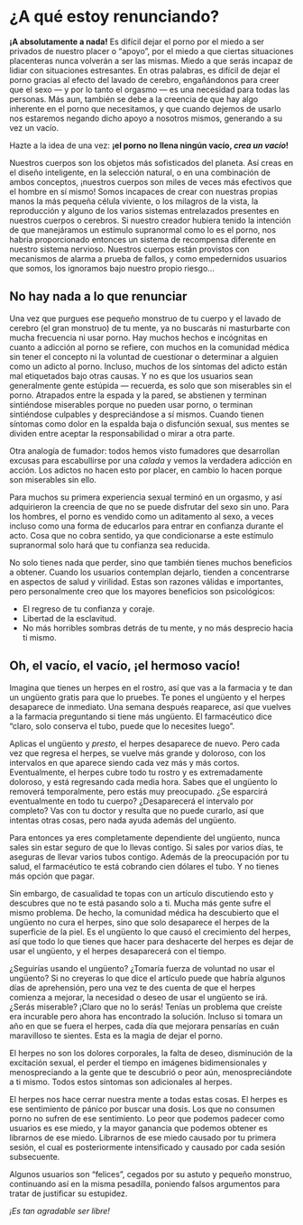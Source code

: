 # ¿A qué estoy renunciando? {#a-que-estoy-renunciando}

**¡A absolutamente a nada!** Es difícil dejar el porno por el miedo a ser privados de nuestro placer o "apoyo", por el miedo a que ciertas situaciones placenteras nunca volverán a ser las mismas. Miedo a que serás incapaz de lidiar con situaciones estresantes. En otras palabras, es difícil de dejar el porno gracias al efecto del lavado de cerebro, engañándonos para creer que el sexo — y por lo tanto el orgasmo — es una necesidad para todas las personas. Más aun, también se debe a la creencia de que hay algo inherente en el porno que necesitamos, y que cuando dejemos de usarlo nos estaremos negando dicho apoyo a nosotros mismos, generando a su vez un vacío.

Hazte a la idea de una vez: **¡el porno no llena ningún vacío, _crea un vacío_!**

Nuestros cuerpos son los objetos más sofisticados del planeta. Así creas en el diseño inteligente, en la selección natural, o en una combinación de ambos conceptos, ¡nuestros cuerpos son miles de veces más efectivos que el hombre en sí mismo! Somos incapaces de crear con nuestras propias manos la más pequeña célula viviente, o los milagros de la vista, la reproducción y alguno de los varios sistemas entrelazados presentes en nuestros cuerpos o cerebros. Si nuestro creador hubiera tenido la intención de que manejáramos un estímulo supranormal como lo es el porno, nos habría proporcionado entonces un sistema de recompensa diferente en nuestro sistema nervioso. Nuestros cuerpos están provistos con mecanismos de alarma a prueba de fallos, y como empedernidos usuarios que somos, los ignoramos bajo nuestro propio riesgo...

## No hay nada a lo que renunciar

Una vez que purgues ese pequeño monstruo de tu cuerpo y el lavado de cerebro (el gran monstruo) de tu mente, ya no buscarás ni masturbarte con mucha frecuencia ni usar porno. Hay muchos hechos e incógnitas en cuanto a adicción al porno se refiere, con muchos en la comunidad médica sin tener el concepto ni la voluntad de cuestionar o determinar a alguien como un adicto al porno. Incluso, muchos de los síntomas del adicto están mal etiquetados bajo otras causas. Y no es que los usuarios sean generalmente gente estúpida — recuerda, es solo que son miserables sin el porno. Atrapados entre la espada y la pared, se abstienen y terminan sintiéndose miserables porque no pueden usar porno, o terminan sintiéndose culpables y despreciándose a sí mismos. Cuando tienen síntomas como dolor en la espalda baja o disfunción sexual, sus mentes se dividen entre aceptar la responsabilidad o mirar a otra parte.

Otra analogía de fumador: todos hemos visto fumadores que desarrollan excusas para escabullirse por una _calada_ y vemos la verdadera adicción en acción. Los adictos no hacen esto por placer, en cambio lo hacen porque son miserables sin ello.

Para muchos su primera experiencia sexual terminó en un orgasmo, y así adquirieron la creencia de que no se puede disfrutar del sexo sin uno. Para los hombres, el porno es vendido como un aditamento al sexo, a veces incluso como una forma de educarlos para entrar en confianza durante el acto. Cosa que no cobra sentido, ya que condicionarse a este estímulo supranormal solo hará que tu confianza sea reducida.

No solo tienes nada que perder, sino que también tienes muchos beneficios a obtener. Cuando los usuarios contemplan dejarlo, tienden a concentrarse en aspectos de salud y virilidad. Estas son razones válidas e importantes, pero personalmente creo que los mayores beneficios son psicológicos:

* El regreso de tu confianza y coraje.
* Libertad de la esclavitud.
* No más horribles sombras detrás de tu mente, y no más desprecio hacia ti mismo.

## Oh, el vacío, el vacío, ¡el hermoso vacío!

Imagina que tienes un herpes en el rostro, así que vas a la farmacia y te dan un ungüento gratis para que lo pruebes. Te pones el ungüento y el herpes desaparece de inmediato. Una semana después reaparece, así que vuelves a la farmacia preguntando si tiene más ungüento. El farmacéutico dice "claro, solo conserva el tubo, puede que lo necesites luego".

Aplicas el ungüento y _presto_, el herpes desaparece de nuevo. Pero cada vez que regresa el herpes, se vuelve más grande y doloroso, con los intervalos en que aparece siendo cada vez más y más cortos. Eventualmente, el herpes cubre todo tu rostro y es extremadamente doloroso, y está regresando cada media hora. Sabes que el ungüento lo removerá temporalmente, pero estás muy preocupado. ¿Se esparcirá eventualmente en todo tu cuerpo? ¿Desaparecerá el intervalo por completo? Vas con tu doctor y resulta que no puede curarlo, así que intentas otras cosas, pero nada ayuda además del ungüento.

Para entonces ya eres completamente dependiente del ungüento, nunca sales sin estar seguro de que lo llevas contigo. Si sales por varios días, te aseguras de llevar varios tubos contigo. Además de la preocupación por tu salud, el farmacéutico te está cobrando cien dólares el tubo. Y no tienes más opción que pagar.

Sin embargo, de casualidad te topas con un artículo discutiendo esto y descubres que no te está pasando solo a ti. Mucha más gente sufre el mismo problema. De hecho, la comunidad médica ha descubierto que el ungüento no cura el herpes, sino que solo desaparece el herpes de la superficie de la piel. Es el ungüento lo que causó el crecimiento del herpes, así que todo lo que tienes que hacer para deshacerte del herpes es dejar de usar el ungüento, y el herpes desaparecerá con el tiempo.

¿Seguirías usando el ungüento? ¿Tomaría fuerza de voluntad no usar el ungüento? Si no creyeras lo que dice el artículo puede que habría algunos días de aprehensión, pero una vez te des cuenta de que el herpes comienza a mejorar, la necesidad o deseo de usar el ungüento se irá. ¿Serás miserable? ¡Claro que no lo serás! Tenías un problema que creíste era incurable pero ahora has encontrado la solución. Incluso si tomara un año en que se fuera el herpes, cada día que mejorara pensarías en cuán maravilloso te sientes. Esta es la magia de dejar el porno.

El herpes no son los dolores corporales, la falta de deseo, disminución de la excitación sexual, el perder el tiempo en imágenes bidimensionales y menospreciando a la gente que te descubrió o peor aún, menospreciándote a ti mismo. Todos estos síntomas son adicionales al herpes.

El herpes nos hace cerrar nuestra mente a todas estas cosas. El herpes es ese sentimiento de pánico por buscar una dosis. Los que no consumen porno no sufren de ese sentimiento. Lo peor que podemos padecer como usuarios es ese miedo, y la mayor ganancia que podemos obtener es librarnos de ese miedo. Librarnos de ese miedo causado por tu primera sesión, el cual es posteriormente intensificado y causado por cada sesión subsecuente.

Algunos usuarios son "felices", cegados por su astuto y pequeño monstruo, continuando así en la misma pesadilla, poniendo falsos argumentos para tratar de justificar su estupidez.

_¡Es tan agradable ser libre!_
